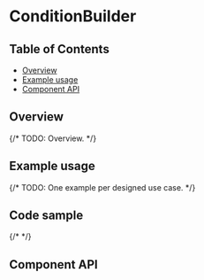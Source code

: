 
# ConditionBuilder

## Table of Contents

- [Overview](#overview)
- [Example usage](#example-usage)
- [Component API](#component-api)

## Overview

{/* TODO: Overview. */}

## Example usage

{/* TODO: One example per designed use case. */}

<Canvas>
  <Story of={stories.conditionBuilder} />
</Canvas>

## Code sample

{/* <CodesandboxLink exampleDirectory="ConditionBuilder" /> */}

## Component API

<Controls />
